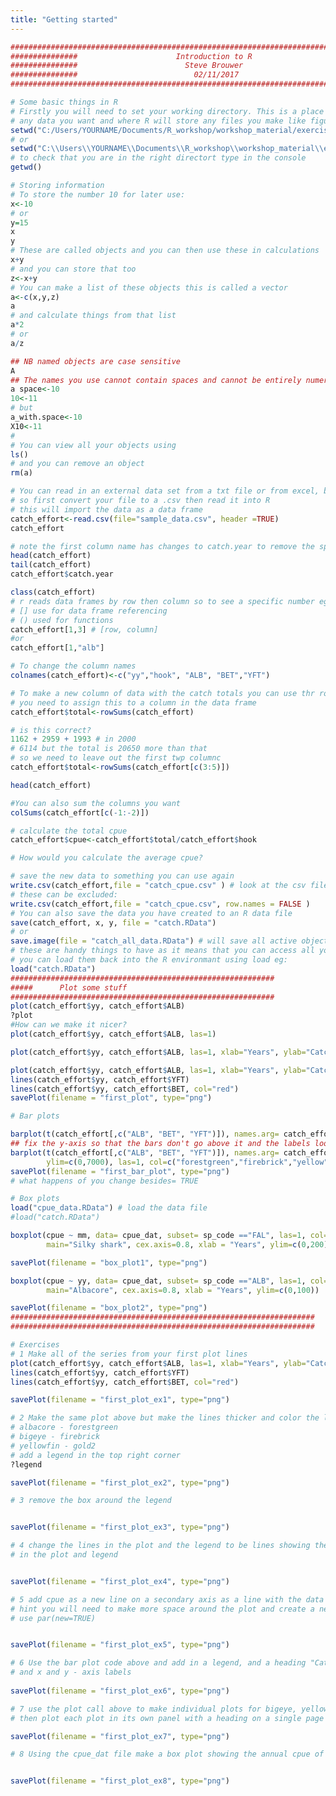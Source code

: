 ```yaml
---
title: "Getting started"
---
```


```r
#############################################################################################
###############                      Introduction to R                        ###############
###############                        Steve Brouwer                          ###############
###############                          02/11/2017                           ###############
#############################################################################################

# Some basic things in R
# Firstly you will need to set your working directory. This is a place where R will go to look for  to import 
# any data you want and where R will store any files you make like figures and tables. 
setwd("C:/Users/YOURNAME/Documents/R_workshop/workshop_material/exercises/introduction_to_r")
# or
setwd("C:\\Users\\YOURNAME\\Documents\\R_workshop\\workshop_material\\exercises\\introduction_to_r")
# to check that you are in the right directort type in the console 
getwd()

# Storing information 
# To store the number 10 for later use:
x<-10
# or 
y=15
x
y
# These are called objects and you can then use these in calculations 
x+y
# and you can store that too
z<-x+y
# You can make a list of these objects this is called a vector
a<-c(x,y,z)
a
# and calculate things from that list
a*2
# or
a/z

## NB named objects are case sensitive
A
## The names you use cannot contain spaces and cannot be entirely numeric
a space<-10
10<-11
# but
a_with.space<-10
X10<-11
# 
# You can view all your objects using 
ls()
# and you can remove an object 
rm(a)

# You can read in an external data set from a txt file or from excel, but you cant read in a .xls file only a .csv 
# so first convert your file to a .csv then read it into R
# this will import the data as a data frame
catch_effort<-read.csv(file="sample_data.csv", header =TRUE)
catch_effort

# note the first column name has changes to catch.year to remove the space
head(catch_effort)
tail(catch_effort)
catch_effort$catch.year

class(catch_effort)
# r reads data frames by row then column so to see a specific number eg the catch of albacore in 2000
# [] use for data frame referencing 
# () used for functions
catch_effort[1,3] # [row, column]
#or
catch_effort[1,"alb"] 

# To change the column names
colnames(catch_effort)<-c("yy","hook", "ALB", "BET","YFT") 

# To make a new column of data with the catch totals you can use thr row sum function (rowSums)
# you need to assign this to a column in the data frame 
catch_effort$total<-rowSums(catch_effort)

# is this correct? 
1162 + 2959 + 1993 # in 2000
# 6114 but the total is 20650 more than that
# so we need to leave out the first twp columnc
catch_effort$total<-rowSums(catch_effort[c(3:5)]) 

head(catch_effort)

#You can also sum the columns you want
colSums(catch_effort[c(-1:-2)])

# calculate the total cpue
catch_effort$cpue<-catch_effort$total/catch_effort$hook

# How would you calculate the average cpue? 

# save the new data to something you can use again
write.csv(catch_effort,file = "catch_cpue.csv" ) # look at the csv file in excel there are row numbers in the file which can be annoying
# these can be excluded:
write.csv(catch_effort,file = "catch_cpue.csv", row.names = FALSE )
# You can also save the data you have created to an R data file
save(catch_effort, x, y, file = "catch.RData")
# or 
save.image(file = "catch_all_data.RData") # will save all active objects
# these are handy things to have as it means that you can access all you objects withour re-running all the code
# you can load them back into the R environmant using load eg:
load("catch.RData")
###########################################################
#####      Plot some stuff      
###########################################################
plot(catch_effort$yy, catch_effort$ALB)
?plot
#How can we make it nicer? 
plot(catch_effort$yy, catch_effort$ALB, las=1)

plot(catch_effort$yy, catch_effort$ALB, las=1, xlab="Years", ylab="Catch (t)")

plot(catch_effort$yy, catch_effort$ALB, las=1, xlab="Years", ylab="Catch (t)", ylim=c(0,3500))
lines(catch_effort$yy, catch_effort$YFT)
lines(catch_effort$yy, catch_effort$BET, col="red")
savePlot(filename = "first_plot", type="png")

# Bar plots 

barplot(t(catch_effort[,c("ALB", "BET", "YFT")]), names.arg= catch_effort$yy, beside = FALSE)
## fix the y-axis so that the bars don't go above it and the labels look good
barplot(t(catch_effort[,c("ALB", "BET", "YFT")]), names.arg= catch_effort$yy, beside = FALSE, 
        ylim=c(0,7000), las=1, col=c("forestgreen","firebrick","yellow" ))
savePlot(filename = "first_bar_plot", type="png")
# what happens of you change besides= TRUE

# Box plots
load("cpue_data.RData") # load the data file 
#load("catch.RData") 

boxplot(cpue ~ mm, data= cpue_dat, subset= sp_code =="FAL", las=1, col="red", ylab="CPUE kg/100 hooks", 
        main="Silky shark", cex.axis=0.8, xlab = "Years", ylim=c(0,200))

savePlot(filename = "box_plot1", type="png")

boxplot(cpue ~ yy, data= cpue_dat, subset= sp_code =="ALB", las=1, col="forestgreen", ylab="CPUE kg/100 hooks", 
        main="Albacore", cex.axis=0.8, xlab = "Years", ylim=c(0,100))

savePlot(filename = "box_plot2", type="png")
####################################################################
####################################################################

# Exercises 
# 1 Make all of the series from your first plot lines
plot(catch_effort$yy, catch_effort$ALB, las=1, xlab="Years", ylab="Catch (t)", ylim=c(0,3500))
lines(catch_effort$yy, catch_effort$YFT)
lines(catch_effort$yy, catch_effort$BET, col="red")

savePlot(filename = "first_plot_ex1", type="png")

# 2 Make the same plot above but make the lines thicker and color the lines as follows:
# albacore - forestgreen
# bigeye - firebrick
# yellowfin - gold2
# add a legend in the top right corner 
?legend

savePlot(filename = "first_plot_ex2", type="png")

# 3 remove the box around the legend


savePlot(filename = "first_plot_ex3", type="png")

# 4 change the lines in the plot and the legend to be lines showing the data points as filled dots 
# in the plot and legend


savePlot(filename = "first_plot_ex4", type="png")

# 5 add cpue as a new line on a secondary axis as a line with the data points as filled triangles
# hint you will need to make more space around the plot and create a new plot to overaly your original
# use par(new=TRUE)


savePlot(filename = "first_plot_ex5", type="png")

# 6 Use the bar plot code above and add in a legend, and a heading "Catch of the three main tuna", 
# and x and y - axis labels 
 
savePlot(filename = "first_plot_ex6", type="png")

# 7 use the plot call above to make individual plots for bigeye, yellowfin, albacore and your barplot 
# then plot each plot in its own panel with a heading on a single page  

savePlot(filename = "first_plot_ex7", type="png")

# 8 Using the cpue_dat file make a box plot showing the annual cpue of yellowfin tuna by year


savePlot(filename = "first_plot_ex8", type="png")


```